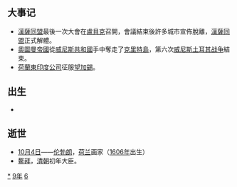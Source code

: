 {{yearTOC|1669|清'''[[康熙_(年号)|康熙]]八年'''；郑经'''[[永曆_(南明)|永曆]]二十三年'''；越南后黎朝'''[[景治|景治]]七年'''，莫朝'''[[顺德_(莫朝)|顺德]]三十二年'''；日本'''[[寬文|寬文]]九年'''}}
== 大事记 ==
*[[漢薩同盟|漢薩同盟]]最後一次大會在[[盧貝克|盧貝克]]召開，會議結束後許多城市宣佈脫離，[[漢薩同盟|漢薩同盟]]正式解體。
*[[奧圖曼帝國|奧圖曼帝國]]從[[威尼斯共和國|威尼斯共和國]]手中奪走了[[克里特島|克里特島]]，第六次[[威尼斯土耳其战争|威尼斯土耳其战争]]結束。
*[[荷蘭東印度公司|荷蘭東印度公司]]征服[[望加錫|望加錫]]。

== 出生 ==
*

== 逝世 ==
{{Wikisource year mention}}
* [[10月4日|10月4日]]——[[伦勃朗|伦勃朗]]，[[荷兰|荷兰]]画家（[[1606年|1606年]]出生）
* [[鳌拜|鳌拜]]，[[清朝|清朝]]初年大臣。

[[Category:1669年|*]]
[[Category:1660年代|9年]]
[[Category:17世纪各年|6]]